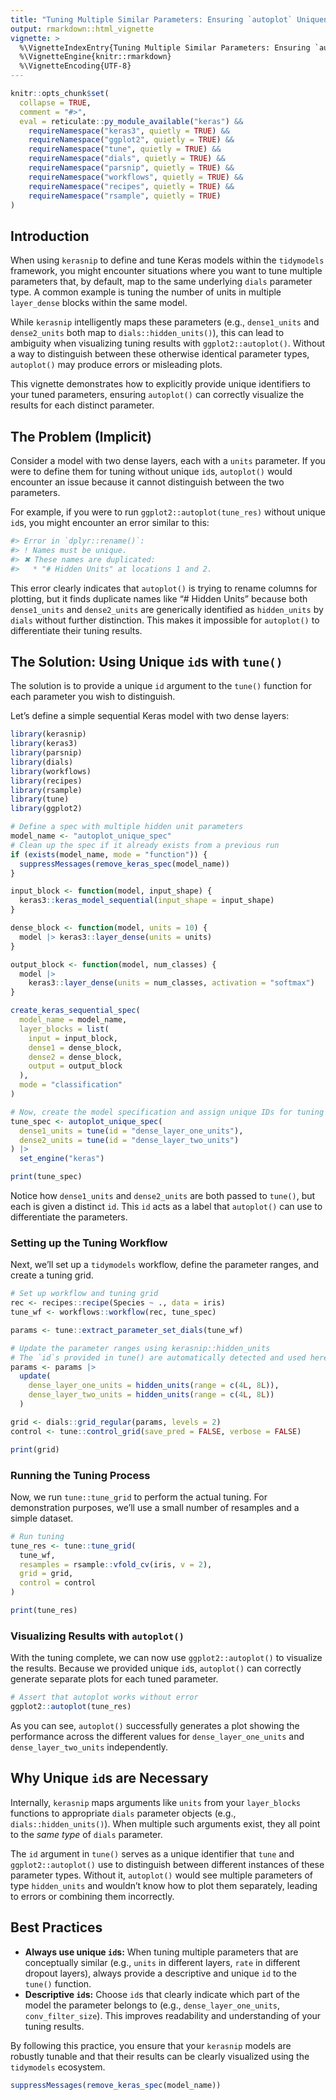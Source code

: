 ```yaml
---
title: "Tuning Multiple Similar Parameters: Ensuring `autoplot` Uniqueness"
output: rmarkdown::html_vignette
vignette: >
  %\VignetteIndexEntry{Tuning Multiple Similar Parameters: Ensuring `autoplot` Uniqueness}
  %\VignetteEngine{knitr::rmarkdown}
  %\VignetteEncoding{UTF-8}
---
```


```r
knitr::opts_chunk$set(
  collapse = TRUE,
  comment = "#>",
  eval = reticulate::py_module_available("keras") &&
    requireNamespace("keras3", quietly = TRUE) &&
    requireNamespace("ggplot2", quietly = TRUE) &&
    requireNamespace("tune", quietly = TRUE) &&
    requireNamespace("dials", quietly = TRUE) &&
    requireNamespace("parsnip", quietly = TRUE) &&
    requireNamespace("workflows", quietly = TRUE) &&
    requireNamespace("recipes", quietly = TRUE) &&
    requireNamespace("rsample", quietly = TRUE)
)
```

## Introduction

When using `kerasnip` to define and tune Keras models within the `tidymodels` framework, you might encounter situations where you want to tune multiple parameters that, by default, map to the same underlying `dials` parameter type. A common example is tuning the number of units in multiple `layer_dense` blocks within the same model.

While `kerasnip` intelligently maps these parameters (e.g., `dense1_units` and `dense2_units` both map to `dials::hidden_units()`), this can lead to ambiguity when visualizing tuning results with `ggplot2::autoplot()`. Without a way to distinguish between these otherwise identical parameter types, `autoplot()` may produce errors or misleading plots.

This vignette demonstrates how to explicitly provide unique identifiers to your tuned parameters, ensuring `autoplot()` can correctly visualize the results for each distinct parameter.

## The Problem (Implicit)

Consider a model with two dense layers, each with a `units` parameter. If you were to define them for tuning without unique `id`s, `autoplot()` would encounter an issue because it cannot distinguish between the two parameters.

For example, if you were to run `ggplot2::autoplot(tune_res)` without unique `id`s, you might encounter an error similar to this:

```r
#> Error in `dplyr::rename()`:
#> ! Names must be unique.
#> ✖ These names are duplicated:
#>   * "# Hidden Units" at locations 1 and 2.
```

This error clearly indicates that `autoplot()` is trying to rename columns for plotting, but it finds duplicate names like "# Hidden Units" because both `dense1_units` and `dense2_units` are generically identified as `hidden_units` by `dials` without further distinction. This makes it impossible for `autoplot()` to differentiate their tuning results.

## The Solution: Using Unique `id`s with `tune()`

The solution is to provide a unique `id` argument to the `tune()` function for each parameter you wish to distinguish.

Let's define a simple sequential Keras model with two dense layers:

```r
library(kerasnip)
library(keras3)
library(parsnip)
library(dials)
library(workflows)
library(recipes)
library(rsample)
library(tune)
library(ggplot2)

# Define a spec with multiple hidden unit parameters
model_name <- "autoplot_unique_spec"
# Clean up the spec if it already exists from a previous run
if (exists(model_name, mode = "function")) {
  suppressMessages(remove_keras_spec(model_name))
}

input_block <- function(model, input_shape) {
  keras3::keras_model_sequential(input_shape = input_shape)
}

dense_block <- function(model, units = 10) {
  model |> keras3::layer_dense(units = units)
}

output_block <- function(model, num_classes) {
  model |>
    keras3::layer_dense(units = num_classes, activation = "softmax")
}

create_keras_sequential_spec(
  model_name = model_name,
  layer_blocks = list(
    input = input_block,
    dense1 = dense_block,
    dense2 = dense_block,
    output = output_block
  ),
  mode = "classification"
)

# Now, create the model specification and assign unique IDs for tuning
tune_spec <- autoplot_unique_spec(
  dense1_units = tune(id = "dense_layer_one_units"),
  dense2_units = tune(id = "dense_layer_two_units")
) |>
  set_engine("keras")

print(tune_spec)
```

Notice how `dense1_units` and `dense2_units` are both passed to `tune()`, but each is given a distinct `id`. This `id` acts as a label that `autoplot()` can use to differentiate the parameters.

### Setting up the Tuning Workflow

Next, we'll set up a `tidymodels` workflow, define the parameter ranges, and create a tuning grid.

```r
# Set up workflow and tuning grid
rec <- recipes::recipe(Species ~ ., data = iris)
tune_wf <- workflows::workflow(rec, tune_spec)

params <- tune::extract_parameter_set_dials(tune_wf)

# Update the parameter ranges using kerasnip::hidden_units
# The `id`s provided in tune() are automatically detected and used here.
params <- params |>
  update(
    dense_layer_one_units = hidden_units(range = c(4L, 8L)),
    dense_layer_two_units = hidden_units(range = c(4L, 8L))
  )

grid <- dials::grid_regular(params, levels = 2)
control <- tune::control_grid(save_pred = FALSE, verbose = FALSE)

print(grid)
```

### Running the Tuning Process

Now, we run `tune::tune_grid` to perform the actual tuning. For demonstration purposes, we'll use a small number of resamples and a simple dataset.

```r
# Run tuning
tune_res <- tune::tune_grid(
  tune_wf,
  resamples = rsample::vfold_cv(iris, v = 2),
  grid = grid,
  control = control
)

print(tune_res)
```

### Visualizing Results with `autoplot()`

With the tuning complete, we can now use `ggplot2::autoplot()` to visualize the results. Because we provided unique `id`s, `autoplot()` can correctly generate separate plots for each tuned parameter.

```r
# Assert that autoplot works without error
ggplot2::autoplot(tune_res)
```

As you can see, `autoplot()` successfully generates a plot showing the performance across the different values for `dense_layer_one_units` and `dense_layer_two_units` independently.

## Why Unique `id`s are Necessary

Internally, `kerasnip` maps arguments like `units` from your `layer_blocks` functions to appropriate `dials` parameter objects (e.g., `dials::hidden_units()`). When multiple such arguments exist, they all point to the *same type* of `dials` parameter.

The `id` argument in `tune()` serves as a unique identifier that `tune` and `ggplot2::autoplot()` use to distinguish between different instances of these parameter types. Without it, `autoplot()` would see multiple parameters of type `hidden_units` and wouldn't know how to plot them separately, leading to errors or combining them incorrectly.

## Best Practices

*   **Always use unique `id`s:** When tuning multiple parameters that are conceptually similar (e.g., `units` in different layers, `rate` in different dropout layers), always provide a descriptive and unique `id` to the `tune()` function.
*   **Descriptive `id`s:** Choose `id`s that clearly indicate which part of the model the parameter belongs to (e.g., `dense_layer_one_units`, `conv_filter_size`). This improves readability and understanding of your tuning results.

By following this practice, you ensure that your `kerasnip` models are robustly tunable and that their results can be clearly visualized using the `tidymodels` ecosystem.

```r
suppressMessages(remove_keras_spec(model_name))
```
